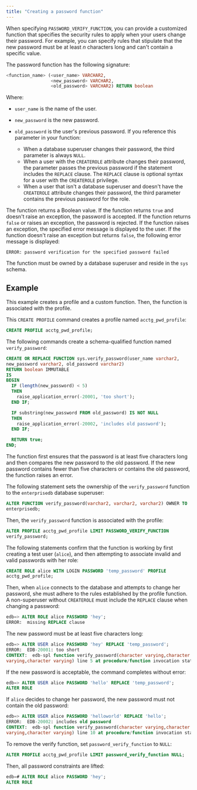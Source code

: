 ```yaml
---
title: "Creating a password function"
---
```


<div id="creating_a_password_function" class="registered_link"></div>

When specifying `PASSWORD_VERIFY_FUNCTION`, you can provide a customized function that specifies the security rules to apply when your users change their password. For example, you can specify rules that stipulate that the new password must be at least *n* characters long and can't contain a specific value.

The password function has the following signature:

```sql
<function_name> (<user_name> VARCHAR2,
                 <new_password> VARCHAR2,
                 <old_password> VARCHAR2) RETURN boolean
```

Where:

-   `user_name` is the name of the user.

-   `new_password` is the new password.

-   `old_password` is the user's previous password. If you reference this parameter in your function:

    -  When a database superuser changes their password, the third parameter is always `NULL`.
    -  When a user with the `CREATEROLE` attribute changes their password, the parameter passes the previous password if the statement includes the `REPLACE` clause. The `REPLACE` clause is optional syntax for a user with the `CREATEROLE` privilege.
    -  When a user that isn't a database superuser and doesn't have the `CREATEROLE` attribute changes their password, the third parameter contains the previous password for the role.

The function returns a Boolean value. If the function returns `true` and doesn't raise an exception, the password is accepted. If the function returns `false` or raises an exception, the password is rejected. If the function raises an exception, the specified error message is displayed to the user. If the function doesn't raise an exception but returns `false`, the following error message is displayed:

`ERROR: password verification for the specified password failed`

The function must be owned by a database superuser and reside in the `sys` schema.

## Example

This example creates a profile and a custom function. Then, the function is associated with the profile. 

This `CREATE PROFILE` command creates a profile named `acctg_pwd_profile`:

```sql
CREATE PROFILE acctg_pwd_profile;
```

The following commands create a schema-qualified function named `verify_password`:

```sql
CREATE OR REPLACE FUNCTION sys.verify_password(user_name varchar2,
new_password varchar2, old_password varchar2)
RETURN boolean IMMUTABLE
IS
BEGIN
  IF (length(new_password) < 5)
  THEN
    raise_application_error(-20001, 'too short');
  END IF;

  IF substring(new_password FROM old_password) IS NOT NULL
  THEN
    raise_application_error(-20002, 'includes old password');
  END IF;

  RETURN true;
END;
```

The function first ensures that the password is at least five characters long and then compares the new password to the old password. If the new password contains fewer than five characters or contains the old password, the function raises an error.

The following statement sets the ownership of the `verify_password` function to the `enterprisedb` database superuser:

```sql
ALTER FUNCTION verify_password(varchar2, varchar2, varchar2) OWNER TO
enterprisedb;
```

Then, the `verify_password` function is associated with the profile:

```sql
ALTER PROFILE acctg_pwd_profile LIMIT PASSWORD_VERIFY_FUNCTION
verify_password;
```

The following statements confirm that the function is working by first creating a test user (`alice`), and then attempting to associate invalid and valid passwords with her role:

```sql
CREATE ROLE alice WITH LOGIN PASSWORD 'temp_password' PROFILE
acctg_pwd_profile;
```

Then, when `alice` connects to the database and attempts to change her password, she must adhere to the rules established by the profile function. A non-superuser without `CREATEROLE` must include the `REPLACE` clause when changing a password:

```sql
edb=> ALTER ROLE alice PASSWORD 'hey';
ERROR:  missing REPLACE clause
```

The new password must be at least five characters long:

```sql
edb=> ALTER USER alice PASSWORD 'hey' REPLACE 'temp_password';
ERROR:  EDB-20001: too short
CONTEXT:  edb-spl function verify_password(character varying,character
varying,character varying) line 5 at procedure/function invocation statement
```

If the new password is acceptable, the command completes without error:

```sql
edb=> ALTER USER alice PASSWORD 'hello' REPLACE 'temp_password';
ALTER ROLE
```

If `alice` decides to change her password, the new password must not contain the old password:

```sql
edb=> ALTER USER alice PASSWORD 'helloworld' REPLACE 'hello';
ERROR:  EDB-20002: includes old password
CONTEXT:  edb-spl function verify_password(character varying,character
varying,character varying) line 10 at procedure/function invocation statement
```

To remove the verify function, set `password_verify_function` to `NULL`:

```sql
ALTER PROFILE acctg_pwd_profile LIMIT password_verify_function NULL;
```

Then, all password constraints are lifted:

```sql
edb=# ALTER ROLE alice PASSWORD 'hey';
ALTER ROLE
```

